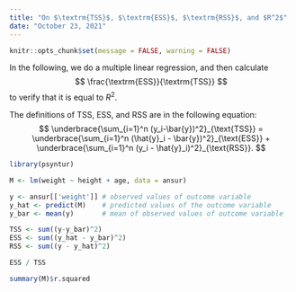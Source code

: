 ```yaml
---
title: "On $\textrm{TSS}$, $\textrm{ESS}$, $\textrm{RSS}$, and $R^2$"
date: "October 23, 2021"
---
```


```r
knitr::opts_chunk$set(message = FALSE, warning = FALSE)
```

In the following, we do a multiple linear regression, and then calculate
$$
\frac{\textrm{ESS}}{\textrm{TSS}}
$$
to verify that it is equal to $R^2$.

The definitions of $\textrm{TSS}$, $\textrm{ESS}$, and $\textrm{RSS}$ are in the following equation:
$$
\underbrace{\sum_{i=1}^n (y_i-\bar{y})^2}_{\text{TSS}} = \underbrace{\sum_{i=1}^n (\hat{y}_i - \bar{y})^2}_{\text{ESS}} + \underbrace{\sum_{i=1}^n (y_i - \hat{y}_i)^2}_{\text{RSS}}.
$$

```r
library(psyntur)

M <- lm(weight ~ height + age, data = ansur)

y <- ansur[['weight']] # observed values of outcome variable
y_hat <- predict(M)    # predicted values of the outcome variable
y_bar <- mean(y)       # mean of observed values of outcome variable

TSS <- sum((y-y_bar)^2)
ESS <- sum((y_hat - y_bar)^2)
RSS <- sum((y - y_hat)^2)

ESS / TSS

summary(M)$r.squared
```


